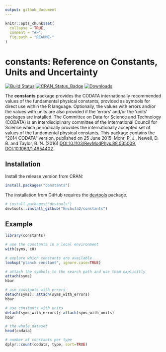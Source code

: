 ```yaml
---
output: github_document
---
```


<!-- README.md is generated from README.Rmd. Please edit that file -->

```r
knitr::opts_chunk$set(
  collapse = TRUE,
  comment = "#>",
  fig.path = "README-"
)
```

# constants: Reference on Constants, Units and Uncertainty

[![Build Status](http://travis-ci.org/Enchufa2/constants.svg?branch=master)](https://travis-ci.org/Enchufa2/constants)
[![CRAN\_Status\_Badge](http://www.r-pkg.org/badges/version/constants)](https://cran.r-project.org/package=constants)
[![Downloads](http://cranlogs.r-pkg.org/badges/constants)](https://cran.r-project.org/package=constants)

The **constants** package provides the CODATA internationally recommended values of the fundamental physical constants, provided as symbols for direct use within the R language. Optionally, the values with errors and/or the values with units are also provided if the 'errors' and/or the 'units' packages are installed. The Committee on Data for Science and Technology (CODATA) is an interdisciplinary committee of the International Council for Science which periodically provides the internationally accepted set of values of the fundamental physical constants. This package contains the "2014 CODATA" version, published on 25 June 2015: Mohr, P. J., Newell, D. B. and Taylor, B. N. (2016) <DOI:10.1103/RevModPhys.88.035009>, <DOI:10.1063/1.4954402>.

## Installation

Install the release version from CRAN:

```r
install.packages("constants")
```

The installation from GitHub requires the [devtools](https://github.com/hadley/devtools) package.

```r
# install.packages("devtools")
devtools::install_github("Enchufa2/constants")
```

## Example

```r
library(constants)

# use the constants in a local environment
with(syms, c0)

# explore which constants are available
lookup("planck constant", ignore.case=TRUE)

# attach the symbols to the search path and use them explicitly
attach(syms)
hbar

# use constants with errors
detach(syms); attach(syms_with_errors)
hbar

# use constants with units
detach(syms_with_errors); attach(syms_with_units)
hbar

# the whole dataset
head(codata)

# number of constants per type
dplyr::count(codata, type, sort=TRUE)
```
